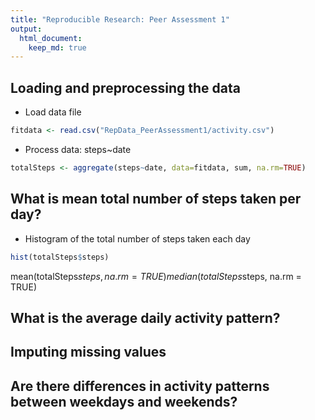 ```yaml
---
title: "Reproducible Research: Peer Assessment 1"
output: 
  html_document:
    keep_md: true
---
```



## Loading and preprocessing the data
* Load data file
```r
fitdata <- read.csv("RepData_PeerAssessment1/activity.csv")
```

* Process data: steps~date
```r
totalSteps <- aggregate(steps~date, data=fitdata, sum, na.rm=TRUE)
```

## What is mean total number of steps taken per day?

* Histogram of the total number of steps taken each day
```r
hist(totalSteps$steps)
```
mean(totalSteps$steps, na.rm = TRUE)
median(totalSteps$steps, na.rm = TRUE)

## What is the average daily activity pattern?



## Imputing missing values



## Are there differences in activity patterns between weekdays and weekends?
